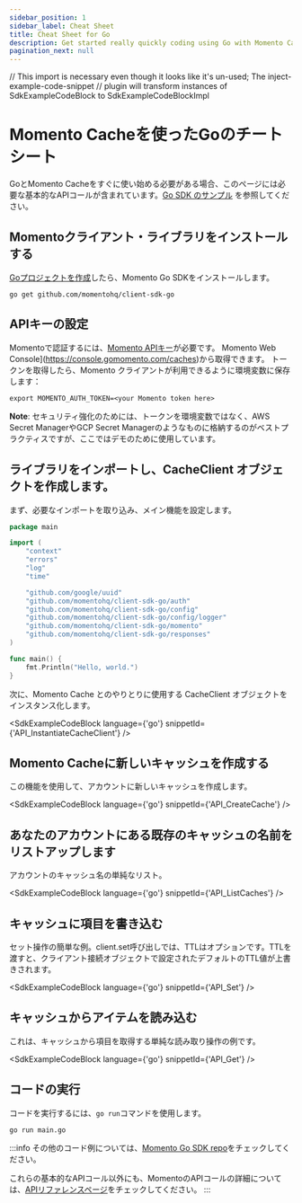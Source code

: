 ```yaml
---
sidebar_position: 1
sidebar_label: Cheat Sheet
title: Cheat Sheet for Go
description: Get started really quickly coding using Go with Momento Cache
pagination_next: null
---
```


// This import is necessary even though it looks like it's un-used; The inject-example-code-snippet
// plugin will transform instances of SdkExampleCodeBlock to SdkExampleCodeBlockImpl

# Momento Cacheを使ったGoのチートシート

GoとMomento Cacheをすぐに使い始める必要がある場合、このページには必要な基本的なAPIコールが含まれています。[Go SDK のサンプル](https://github.com/momentohq/client-sdk-go/tree/main/examples) を参照してください。

## Momentoクライアント・ライブラリをインストールする

[Goプロジェクトを作成](https://go.dev/doc/code#Command)したら、Momento Go SDKをインストールします。
```cli
go get github.com/momentohq/client-sdk-go
```

## APIキーの設定

Momentoで認証するには、[Momento APIキー](../../authentication/api-keys.md)が必要です。 Momento Web Console](https://console.gomomento.com/caches)から取得できます。
トークンを取得したら、Momento クライアントが利用できるように環境変数に保存します：

```
export MOMENTO_AUTH_TOKEN=<your Momento token here>
```

**Note**: セキュリティ強化のためには、トークンを環境変数ではなく、AWS Secret ManagerやGCP Secret Managerのようなものに格納するのがベストプラクティスですが、ここではデモのために使用しています。

## ライブラリをインポートし、CacheClient オブジェクトを作成します。
まず、必要なインポートを取り込み、メイン機能を設定します。

```go
package main

import (
	"context"
	"errors"
	"log"
	"time"

	"github.com/google/uuid"
	"github.com/momentohq/client-sdk-go/auth"
	"github.com/momentohq/client-sdk-go/config"
	"github.com/momentohq/client-sdk-go/config/logger"
	"github.com/momentohq/client-sdk-go/momento"
	"github.com/momentohq/client-sdk-go/responses"
)

func main() {
    fmt.Println("Hello, world.")
}
```

次に、Momento Cache とのやりとりに使用する CacheClient オブジェクトをインスタンス化します。

<SdkExampleCodeBlock language={'go'} snippetId={'API_InstantiateCacheClient'} />

## Momento Cacheに新しいキャッシュを作成する
この機能を使用して、アカウントに新しいキャッシュを作成します。

<SdkExampleCodeBlock language={'go'} snippetId={'API_CreateCache'} />

## あなたのアカウントにある既存のキャッシュの名前をリストアップします
アカウントのキャッシュ名の単純なリスト。

<SdkExampleCodeBlock language={'go'} snippetId={'API_ListCaches'} />

## キャッシュに項目を書き込む
セット操作の簡単な例。client.set呼び出しでは、TTLはオプションです。TTLを渡すと、クライアント接続オブジェクトで設定されたデフォルトのTTL値が上書きされます。

<SdkExampleCodeBlock language={'go'} snippetId={'API_Set'} />

## キャッシュからアイテムを読み込む
これは、キャッシュから項目を取得する単純な読み取り操作の例です。

<SdkExampleCodeBlock language={'go'} snippetId={'API_Get'} />

## コードの実行
コードを実行するには、`go run`コマンドを使用します。

```cli
go run main.go
```

:::info
その他のコード例については、[Momento Go SDK repo](https://github.com/momentohq/client-sdk-go/tree/main/examples)をチェックしてください。

これらの基本的なAPIコール以外にも、MomentoのAPIコールの詳細については、[APIリファレンスページ](../../api-reference/index.mdx)をチェックしてください。
:::
